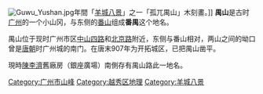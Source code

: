 [[File:Guwu_Yushan.jpg|thumb]]年間「[[羊城八景|羊城八景]]」之一「孤兀禺山」木刻畫。]]
'''禺山'''是古时[[广州|广州]]的一个小山冈，与东侧的[[番山|番山]]组成'''番禺'''这个地名。

禺山位于现时广州市区[[中山路_(广州)|中山四路]]和[[北京路_(越秀区)|北京路]]附近，东侧与番山相对，两山之间的坳口曾是[[唐朝|唐朝]]时广州城的南门。在唐末907年为开拓城区，已把禺山凿平。

現時[[陳李濟|陳李濟]]舊廠房（銀座廣場）南側存有禺山路此一地名。

{{历代羊城八景}}
[[Category:广州市山峰|Category:广州市山峰]]
[[Category:越秀区地理|Category:越秀区地理]]
[[Category:羊城八景|Category:羊城八景]]